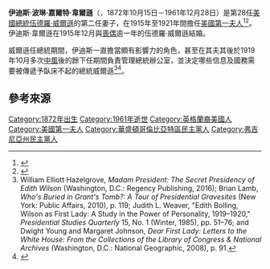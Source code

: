 {{noteTA
|G1= 美國總統
|G2= 人物
}}

{{Infobox officeholder|name=伊迪斯·威爾遜|death_date={{death date and age|1961|12|28|1872|10|15}}|term_start=1915年12月18日|father=威廉·霍爾科姆·波林（William Holcomb Bolling）|mother=莎莉·懷特（Sallie White）|children=1|spouse={{plain list|
* {{Marriage|諾曼·格爾特（Norman Galt）<br />|1896|1908|end=逝世}}
* {{Marriage|[[伍德羅·威爾遜|伍德羅·威爾遜]]<br />|1915|1924|end=逝世}}
}}|restingplace=[[華盛頓國家座堂|華盛頓國家座堂]]|death_place={{USA}}[[華盛頓哥倫比亞特區|華盛頓哥倫比亞特區]]|birth_place={{USA}}[[弗吉尼亞州|弗吉尼亞州]][[威斯維爾_(弗吉尼亞州)|威斯維爾]]|original_name=Edith Wilson|birth_date={{birth date|1872|10|15}}|birth_name=伊迪斯·波琳<br />Edith Bolling|signature=Edith Bolling Galt Wilson Signature.svg|successor=[[弗洛倫斯·哈定|弗洛倫斯·哈定]]|predecessor={{link-en|瑪嘉烈·伍德羅·威爾遜|Margaret Woodrow Wilson}}|president=[[伍德羅·威爾遜|伍德羅·威爾遜]]|image=Edith Wilson cropped 2.jpg|office=[[美國第一夫人|美國第一夫人]]|term_end=1921年3月4日}}

'''伊迪斯·波琳·嘉爾特·韋爾遜'''（{{lang-en|Edith Bolling Galt Wilson}}，1872年10月15日－1961年12月28日）是第28任[[美國總統|美國總統]][[伍德羅·威爾遜|伍德羅·威爾遜]]的第二任妻子，在1915年至1921年間擔任[[美國第一夫人|美國第一夫人]]<ref>{{Cite web|title=Edith Bolling Galt Wilson|url=https://www.whitehouse.gov/about-the-white-house/first-families/edith-bolling-galt-wilson/|accessdate=2021-01-25|work=白宮|language=en|dead-url=no|archive-date=2021-01-23|archive-url=https://web.archive.org/web/20210123202736/https://www.whitehouse.gov/about-the-white-house/first-families/edith-bolling-galt-wilson/}}</ref><ref>{{Cite web|title=First Lady Biography: Edith Wilson|url=http://www.firstladies.org/biographies/firstladies.aspx?biography=29|accessdate=2010-03-11|publisher=美國國家第一夫人圖書館|dead-url=no|location=俄亥俄州坎頓|archive-date=2012-04-25|archive-url=https://www.webcitation.org/67AwaschG?url=http://www.firstladies.org/biographies/firstladies.aspx?biography=29}}</ref>。伊迪斯·韋爾遜在1915年12月與[[喪偶|喪偶]]逾一年的伍德羅·威爾遜結婚。

威爾遜任總統期間，伊迪斯一直擔當頗有影響力的角色，甚至在其夫其後於1919年10月多次[[中風|中風]]後的餘下任期間負責管理總統辦公室，並決定哪些信息及國務需要被傳遞予臥床不起的總統威爾遜<ref>William Elliott Hazelgrove, ''Madam President: The Secret Presidency of Edith Wilson'' (Washington, D.C.: Regency Publishing, 2016); Brian Lamb, ''Who's Buried in Grant's Tomb?: A Tour of Presidential Gravesites'' (New York: Public Affairs, 2010), p. 119; Judith L. Weaver, "Edith Bolling, Wilson as First Lady: A Study in the Power of Personality, 1919–1920," ''Presidential Studies Quarterly'' 15, No. 1 (Winter, 1985), pp. 51–76; and Dwight Young and Margaret Johnson, ''Dear First Lady: Letters to the White House: From the Collections of the Library of Congress & National Archives'' (Washington, D.C.: National Geographic, 2008), p. 91.</ref><ref>{{Cite web|title=When a secret president ran the country|url=https://www.pbs.org/newshour/health/woodrow-wilson-stroke|date=October 2, 2015|last=Markel|first=Howard|work=PBS NewsHour|publisher=NewsHour Productions|access-date=December 27, 2019|archive-date=2021-02-15|archive-url=https://web.archive.org/web/20210215190020/https://www.pbs.org/newshour/health/woodrow-wilson-stroke}}</ref>。

== 參考來源 ==
{{reflist}}

{{美國第一夫人}}
{{DEFAULTSORT:Edith}}
[[Category:1872年出生|Category:1872年出生]]
[[Category:1961年逝世|Category:1961年逝世]]
[[Category:英格蘭裔美國人|Category:英格蘭裔美國人]]
[[Category:美國第一夫人|Category:美國第一夫人]]
[[Category:華盛頓哥倫比亞特區民主黨人|Category:華盛頓哥倫比亞特區民主黨人]]
[[Category:弗吉尼亞州民主黨人|Category:弗吉尼亞州民主黨人]]